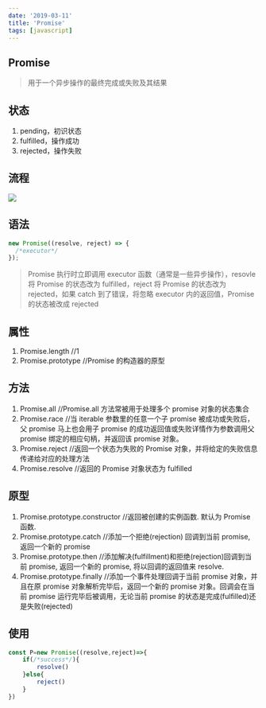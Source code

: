 ```yaml
---
date: '2019-03-11'
title: 'Promise'
tags: [javascript]
---
```


## Promise

> 用于一个异步操作的最终完成或失败及其结果

## 状态

1. pending，初识状态
2. fulfilled，操作成功
3. rejected，操作失败

## 流程

![](https://cdn.jsdelivr.net/gh/funnypan/pics@master/img/20190830101852.png)

## 语法

```javascript
new Promise((resolve, reject) => {
  /*executor*/
});
```

> Promise 执行时立即调用 executor 函数（通常是一些异步操作），resovle 将 Promise 的状态改为 fulfilled，reject 将 Promise 的状态改为 rejected，如果 catch 到了错误，将忽略 executor 内的返回值，Promise 的状态被改成 rejected

## 属性

1. Promise.length //1
2. Promise.prototype //Promise 的构造器的原型

## 方法

1. Promise.all //Promise.all 方法常被用于处理多个 promise 对象的状态集合
2. Promise.race //当 iterable 参数里的任意一个子 promise 被成功或失败后，父 promise 马上也会用子 promise 的成功返回值或失败详情作为参数调用父 promise 绑定的相应句柄，并返回该 promise 对象。
3. Promise.reject //返回一个状态为失败的 Promise 对象，并将给定的失败信息传递给对应的处理方法
4. Promise.resolve //返回的 Promise 对象状态为 fulfilled

## 原型

1. Promise.prototype.constructor //返回被创建的实例函数. 默认为 Promise 函数.
2. Promise.prototype.catch //添加一个拒绝(rejection) 回调到当前 promise, 返回一个新的 promise
3. Promise.prototype.then //添加解决(fulfillment)和拒绝(rejection)回调到当前 promise, 返回一个新的 promise, 将以回调的返回值来 resolve.
4. Promise.prototype.finally //添加一个事件处理回调于当前 promise 对象，并且在原 promise 对象解析完毕后，返回一个新的 promise 对象。回调会在当前 promise 运行完毕后被调用，无论当前 promise 的状态是完成(fulfilled)还是失败(rejected)

## 使用

```javascript
const P=new Promise((resolve,reject)=>{
    if(/*success*/){
        resolve()
    }else{
        reject()
    }
})
```
